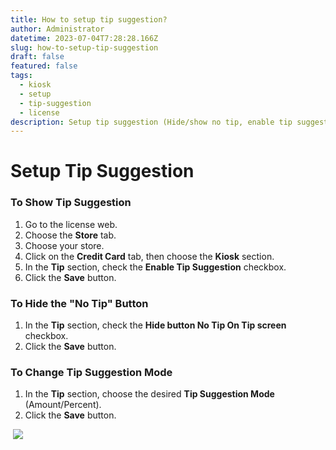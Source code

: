 ```yaml
---
title: How to setup tip suggestion?
author: Administrator
datetime: 2023-07-04T7:28:28.166Z
slug: how-to-setup-tip-suggestion
draft: false
featured: false
tags:
  - kiosk
  - setup
  - tip-suggestion
  - license
description: Setup tip suggestion (Hide/show no tip, enable tip suggestion, change tip selection mode...)
---
```



# Setup Tip Suggestion

### To Show Tip Suggestion

1. Go to the license web.
2. Choose the **Store** tab.
3. Choose your store.
4. Click on the **Credit Card** tab, then choose the **Kiosk** section.
5. In the **Tip** section, check the **Enable Tip Suggestion** checkbox.
6. Click the **Save** button.


### To Hide the "No Tip" Button

1. In the **Tip** section, check the **Hide button No Tip On Tip screen** checkbox.
2. Click the **Save** button.

### To Change Tip Suggestion Mode

1. In the **Tip** section, choose the desired **Tip Suggestion Mode** (Amount/Percent).
2. Click the **Save** button.

<img src="/assets/setup-kiosk/667203181430e72f0dbf27a05f128565.png" alt="" />

<img src="/assets/setup-kiosk/5758fd60dfaca1789720a898ba4ba066.png" />